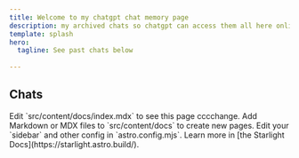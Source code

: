 ```yaml
---
title: Welcome to my chatgpt chat memory page
description: my archived chats so chatgpt can access them all here online so i can delete my local memory within the app
template: splash
hero:
  tagline: See past chats below
  
---
```



## Chats

<CardGrid stagger>
	<Card title="Update content" icon="pencil">
		Edit `src/content/docs/index.mdx` to see this page cccchange.
	</Card>
	<Card title="Add new content" icon="add-document">
		Add Markdown or MDX files to `src/content/docs` to create new pages.
	</Card>
	<Card title="Configure your site" icon="setting">
		Edit your `sidebar` and other config in `astro.config.mjs`.
	</Card>
	<Card title="Read the docs" icon="open-book">
		Learn more in [the Starlight Docs](https://starlight.astro.build/).
	</Card>
</CardGrid>

